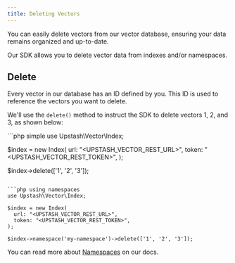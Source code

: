 ```yaml
---
title: Deleting Vectors
---
```


You can easily delete vectors from our vector database, ensuring your data remains organized and up-to-date.

Our SDK allows you to delete vector data from indexes and/or namespaces.

## Delete

Every vector in our database has an ID defined by you. This ID is used to reference the vectors you want to delete.

We'll use the `delete()` method to instruct the SDK to delete vectors 1, 2, and 3, as shown below:

<CodeGroup>
```php simple
use Upstash\Vector\Index;

$index = new Index(
  url: "<UPSTASH_VECTOR_REST_URL>",
  token: "<UPSTASH_VECTOR_REST_TOKEN>",
);

$index->delete(['1', '2', '3']);
```

```php using namespaces
use Upstash\Vector\Index;

$index = new Index(
  url: "<UPSTASH_VECTOR_REST_URL>",
  token: "<UPSTASH_VECTOR_REST_TOKEN>",
);

$index->namespace('my-namespace')->delete(['1', '2', '3']);
```
</CodeGroup>

You can read more about [Namespaces](/vector/features/namespaces) on our docs.
